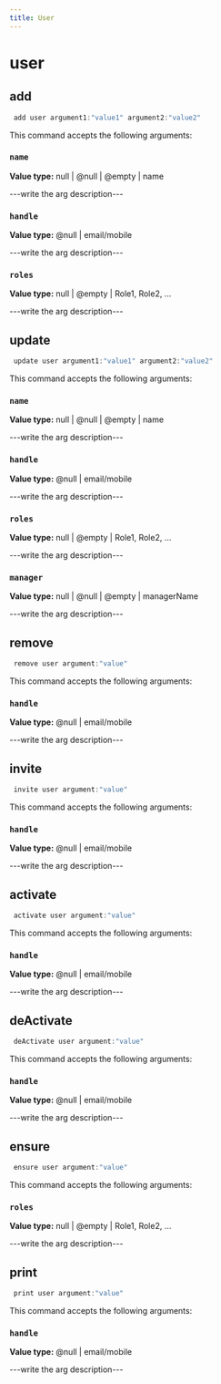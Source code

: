 ```yaml
---
title: User
---
```


# user

## add

```js filename="Terminal" copy
 add user argument1:"value1" argument2:"value2"
```

This command accepts the following arguments:

### `name`
**Value type:** null | @null | @empty | name

---write the arg description---

### `handle`
**Value type:** @null | email/mobile

---write the arg description---

### `roles`
**Value type:** null | @empty | Role1, Role2, ...

---write the arg description---


## update

```js filename="Terminal" copy
 update user argument1:"value1" argument2:"value2"
```

This command accepts the following arguments:

### `name`
**Value type:** null | @null | @empty | name

---write the arg description---

### `handle`
**Value type:** @null | email/mobile

---write the arg description---

### `roles`
**Value type:** null | @empty | Role1, Role2, ...

---write the arg description---

### `manager`
**Value type:** null | @null | @empty | managerName

---write the arg description---


## remove

```js filename="Terminal" copy
 remove user argument:"value"
```

This command accepts the following arguments:

### `handle`
**Value type:** @null | email/mobile

---write the arg description---


## invite

```js filename="Terminal" copy
 invite user argument:"value"
```

This command accepts the following arguments:

### `handle`
**Value type:** @null | email/mobile

---write the arg description---


## activate

```js filename="Terminal" copy
 activate user argument:"value"
```

This command accepts the following arguments:

### `handle`
**Value type:** @null | email/mobile

---write the arg description---


## deActivate

```js filename="Terminal" copy
 deActivate user argument:"value"
```

This command accepts the following arguments:

### `handle`
**Value type:** @null | email/mobile

---write the arg description---


## ensure

```js filename="Terminal" copy
 ensure user argument:"value"
```

This command accepts the following arguments:

### `roles`
**Value type:** null | @empty | Role1, Role2, ...

---write the arg description---


## print

```js filename="Terminal" copy
 print user argument:"value"
```

This command accepts the following arguments:

### `handle`
**Value type:** @null | email/mobile

---write the arg description---


